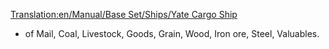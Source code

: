 [[Translation:en/Manual/Base Set/Ships/Yate Cargo Ship]]
{{en/Manual/Base Set/Ships/Ships|Name=Yate Cargo Ship
|Image=[[File:en/Manual/Base Set/Ships/CargoShip.png|Yate Cargo Ship]]
|Cost=£24,372 ($48,744)
|Speed=24 km/h (15 mph)
|Annual=£2,460 ($4,920)
|Designed=1928
|Lifespan=30
|Capacity=160 units*
|Description=The Yate Cargo Ship is the slowest and most inferior of the two cargo ships. 
|Real-life=Fictional.
}}

*of Mail, Coal, Livestock, Goods, Grain, Wood, Iron ore, Steel, Valuables.